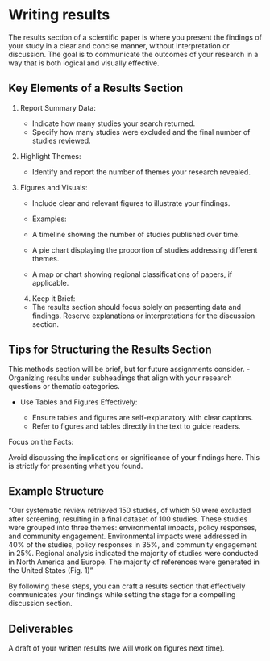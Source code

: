 # Writing results

The results section of a scientific paper is where you present the findings of your study in a clear and concise manner, without interpretation or discussion. The goal is to communicate the outcomes of your research in a way that is both logical and visually effective.

## Key Elements of a Results Section

1.	Report Summary Data:

	- Indicate how many studies your search returned.
	- Specify how many studies were excluded and the final number of studies reviewed.
	
2.	Highlight Themes:

	- Identify and report the number of themes your research revealed.
	
3.	Figures and Visuals:

	- Include clear and relevant figures to illustrate your findings. 
	- Examples:
	
  	- A timeline showing the number of studies published over time.
  	- A pie chart displaying the proportion of studies addressing different themes.
  	- A map or chart showing regional classifications of papers, if applicable.
  	
	4.	Keep it Brief:
	
	- The results section should focus solely on presenting data and findings. Reserve explanations or interpretations for the discussion section.

## Tips for Structuring the Results Section

This methods section will be brief, but for future assignments consider.
- Organizing results under subheadings that align with your research questions or thematic categories.

- Use Tables and Figures Effectively:

	- Ensure tables and figures are self-explanatory with clear captions.
	- Refer to figures and tables directly in the text to guide readers.
	
Focus on the Facts:

Avoid discussing the implications or significance of your findings here. This is strictly for presenting what you found.

## Example Structure

“Our systematic review retrieved 150 studies, of which 50 were excluded after screening, resulting in a final dataset of 100 studies. These studies were grouped into three themes: environmental impacts, policy responses, and community engagement. Environmental impacts were addressed in 40% of the studies, policy responses in 35%, and community engagement in 25%. Regional analysis indicated the majority of studies were conducted in North America and Europe. The majority of references were generated in the United States (Fig. 1)”

By following these steps, you can craft a results section that effectively communicates your findings while setting the stage for a compelling discussion section.

## Deliverables

A draft of your written results (we will work on figures next time).
